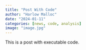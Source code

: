 ```yaml
---
title: "Post With Code"
author: "Harlow Malloc"
date: "2024-01-11"
categories: [news, code, analysis]
image: "image.jpg"
---
```


This is a post with executable code.
